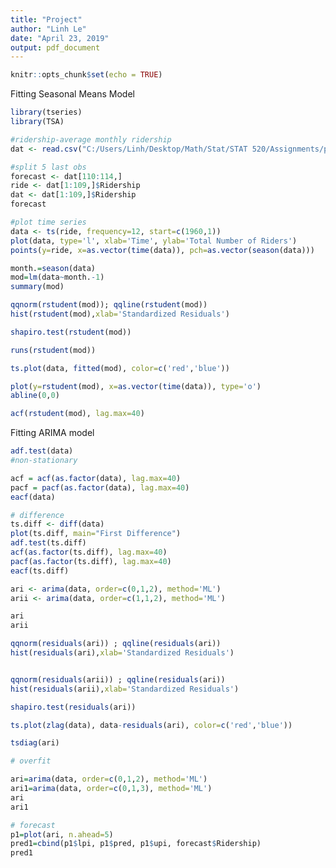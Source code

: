 ---
title: "Project"
author: "Linh Le"
date: "April 23, 2019"
output: pdf_document
---

```{r setup, include=FALSE}
knitr::opts_chunk$set(echo = TRUE)
```

Fitting Seasonal Means Model
```{r}
library(tseries)
library(TSA)

#ridership-average monthly ridership
dat <- read.csv("C:/Users/Linh/Desktop/Math/Stat/STAT 520/Assignments/portland.csv", header=TRUE)

#split 5 last obs
forecast <- dat[110:114,]
ride <- dat[1:109,]$Ridership
dat <- dat[1:109,]$Ridership
forecast

#plot time series
data <- ts(ride, frequency=12, start=c(1960,1))
plot(data, type='l', xlab='Time', ylab='Total Number of Riders')
points(y=ride, x=as.vector(time(data)), pch=as.vector(season(data)))


```

```{r}
month.=season(data)
mod=lm(data~month.-1)
summary(mod)

qqnorm(rstudent(mod)); qqline(rstudent(mod))
hist(rstudent(mod),xlab='Standardized Residuals')

shapiro.test(rstudent(mod))

runs(rstudent(mod))
```

```{r}
ts.plot(data, fitted(mod), color=c('red','blue'))
```

```{r}
plot(y=rstudent(mod), x=as.vector(time(data)), type='o')
abline(0,0)
```




```{r}
acf(rstudent(mod), lag.max=40)
```



\bigskip\bigskip
Fitting ARIMA model
```{r}
adf.test(data)
#non-stationary

acf = acf(as.factor(data), lag.max=40)
pacf = pacf(as.factor(data), lag.max=40)
eacf(data)
```

```{r}
# difference
ts.diff <- diff(data)
plot(ts.diff, main="First Difference")
adf.test(ts.diff)
acf(as.factor(ts.diff), lag.max=40)
pacf(as.factor(ts.diff), lag.max=40)
eacf(ts.diff)
```

```{r}
ari <- arima(data, order=c(0,1,2), method='ML')
arii <- arima(data, order=c(1,1,2), method='ML')

ari
arii 

qqnorm(residuals(ari)) ; qqline(residuals(ari))
hist(residuals(ari),xlab='Standardized Residuals')


qqnorm(residuals(arii)) ; qqline(residuals(ari))
hist(residuals(arii),xlab='Standardized Residuals')

```
```{r}
shapiro.test(residuals(ari))
```

```{r}
ts.plot(zlag(data), data-residuals(ari), color=c('red','blue'))
```
```{r}
tsdiag(ari)
```
```{r}
# overfit

ari=arima(data, order=c(0,1,2), method='ML')
ari1=arima(data, order=c(0,1,3), method='ML')
ari
ari1
```


```{r}
# forecast
p1=plot(ari, n.ahead=5)
pred1=cbind(p1$lpi, p1$pred, p1$upi, forecast$Ridership)
pred1
```

